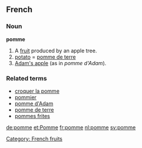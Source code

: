==French==
===Noun===
'''pomme''' {{f}}

# A [[fruit]] produced by an apple tree.
# [[potato]] = [[pomme de terre]]
# [[Adam's apple]] (as in ''pomme d'Adam'').

===Related terms===
*[[croquer la pomme]]
*[[pommier]]
*[[pomme d'Adam]]
*[[pomme de terre]]
*[[pommes frites]]

[[de:pomme]]
[[et:Pomme]]
[[fr:pomme]]
[[nl:pomme]]
[[sv:pomme]]

[[Category: French fruits]]